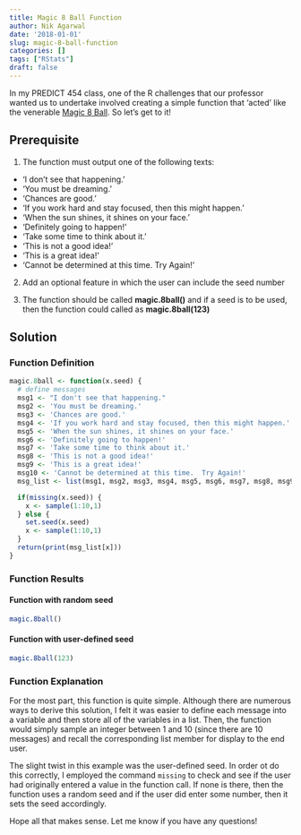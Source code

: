 ```yaml
---
title: Magic 8 Ball Function
author: Nik Agarwal
date: '2018-01-01'
slug: magic-8-ball-function
categories: []
tags: ["RStats"]
draft: false
---
```


In my PREDICT 454 class, one of the R challenges that our professor wanted us to undertake involved creating a simple function that 'acted' like the venerable [Magic 8 Ball](https://en.wikipedia.org/wiki/Magic_8-Ball). So let's get to it!

## Prerequisite

1. The function must output one of the following texts:

* 'I don't see that happening.'
* 'You must be dreaming.'
* 'Chances are good.'
* 'If you work hard and stay focused, then this might happen.'
* 'When the sun shines, it shines on your face.'
* 'Definitely going to happen!'
* 'Take some time to think about it.'
* 'This is not a good idea!'
* 'This is a great idea!'
* 'Cannot be determined at this time. Try Again!'

2. Add an optional feature in which the user can include the seed number

3. The function should be called **magic.8ball()** and if a seed is to be used, then the function could called as **magic.8ball(123)**

## Solution

### Function Definition

```r
magic.8ball <- function(x.seed) {
  # define messages
  msg1 <- "I don't see that happening."
  msg2 <- 'You must be dreaming.'
  msg3 <- 'Chances are good.'
  msg4 <- 'If you work hard and stay focused, then this might happen.'
  msg5 <- 'When the sun shines, it shines on your face.'
  msg6 <- 'Definitely going to happen!'
  msg7 <- 'Take some time to think about it.'
  msg8 <- 'This is not a good idea!'
  msg9 <- 'This is a great idea!'
  msg10 <- 'Cannot be determined at this time.  Try Again!'
  msg_list <- list(msg1, msg2, msg3, msg4, msg5, msg6, msg7, msg8, msg9, msg10)

  if(missing(x.seed)) {
    x <- sample(1:10,1)
  } else {
    set.seed(x.seed)
    x <- sample(1:10,1)
  }
  return(print(msg_list[x]))
}
```

### Function Results

#### Function with random seed
```r
magic.8ball()
```

#### Function with user-defined seed

```r
magic.8ball(123)
```

### Function Explanation

For the most part, this function is quite simple. Although there are numerous ways to derive this solution, I felt it was easier to define each message into a variable and then store all of the variables in a list. Then, the function would simply sample an integer between 1 and 10 (since there are 10 messages) and recall the corresponding list member for display to the end user.

The slight twist in this example was the user-defined seed. In order ot do this correctly, I employed the command ```missing``` to check and see if the user had originally entered a value in the function call. If none is there, then the function uses a random seed and if the user did enter some number, then it sets the seed accordingly.

Hope all that makes sense. Let me know if you have any questions!
